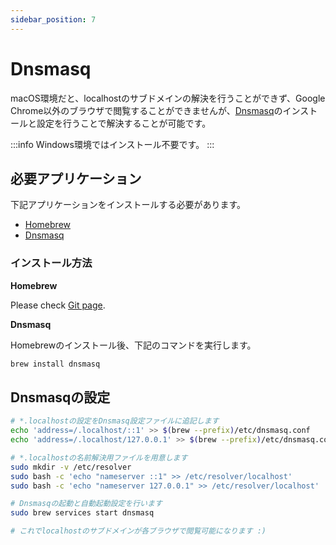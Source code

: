 ```yaml
---
sidebar_position: 7
---
```


# Dnsmasq

macOS環境だと、localhostのサブドメインの解決を行うことができず、Google Chrome以外のブラウザで閲覧することができませんが、[Dnsmasq](https://thekelleys.org.uk/dnsmasq/doc.html)のインストールと設定を行うことで解決することが可能です。

:::info
Windows環境ではインストール不要です。
:::


## 必要アプリケーション

下記アプリケーションをインストールする必要があります。

* [Homebrew](https://brew.sh/)
* [Dnsmasq](https://thekelleys.org.uk/dnsmasq/doc.html)


### インストール方法

**Homebrew**

Please check [Git page](/docs/env/git).


**Dnsmasq**

Homebrewのインストール後、下記のコマンドを実行します。

```bash
brew install dnsmasq
```

## Dnsmasqの設定

```bash
# *.localhostの設定をDnsmasq設定ファイルに追記します
echo 'address=/.localhost/::1' >> $(brew --prefix)/etc/dnsmasq.conf
echo 'address=/.localhost/127.0.0.1' >> $(brew --prefix)/etc/dnsmasq.conf

# *.localhostの名前解決用ファイルを用意します
sudo mkdir -v /etc/resolver
sudo bash -c 'echo "nameserver ::1" >> /etc/resolver/localhost'
sudo bash -c 'echo "nameserver 127.0.0.1" >> /etc/resolver/localhost'

# Dnsmasqの起動と自動起動設定を行います
sudo brew services start dnsmasq

# これでlocalhostのサブドメインが各ブラウザで閲覧可能になります :)
```